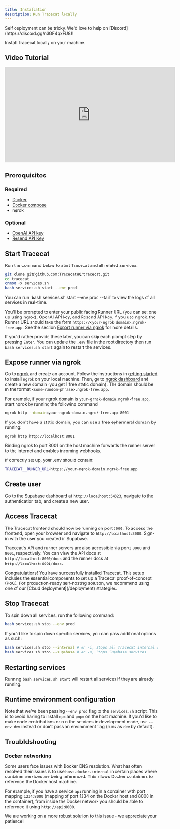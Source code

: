 ```yaml
---
title: Installation
description: Run Tracecat locally
---
```


<Note>
  Self deployment can be tricky. We'd love to help on
  [Discord](https://discord.gg/n3GF4qxFU8)!
</Note>

Install Tracecat locally on your machine.

## Video Tutorial

<iframe
  width="560"
  height="315"
  src="https://www.youtube.com/embed/BrZt3atHsxM?si=DVPcJE_au3bob9Y2"
  title="YouTube video player"
  frameborder="0"
  allow="accelerometer; autoplay; clipboard-write; encrypted-media; gyroscope; picture-in-picture; web-share"
  referrerpolicy="strict-origin-when-cross-origin"
  allowfullscreen
></iframe>

## Prerequisites

### Required

- [Docker](https://docs.docker.com/get-docker/)
- [Docker compose](https://docs.docker.com/compose/install/)
- [ngrok](https://ngrok.com/)

### Optional

- [OpenAI API key](https://platform.openai.com/signup)
- [Resend API Key](https://resend.com/docs/introduction)

## Start Tracecat

Run the command below to start Tracecat and all related services.

```bash
git clone git@github.com:TracecatHQ/tracecat.git
cd tracecat
chmod +x services.sh
bash services.sh start --env prod
```

<Note>
  You can run `bash services.sh start --env prod --tail` to view the logs of all
  services in real-time.
</Note>

You'll be prompted to enter your public facing Runner URL (you can set one up using ngrok), OpenAI API key, and Resend API key.
If you use ngrok, the Runner URL should take the form `https://<your-ngrok-domain>.ngrok-free.app`.
See the section [Export runner via ngrok](#expose-runner-via-ngrok) for more details.

If you'd rather provide these later, you can skip each prompt step by pressing `Enter`.
You can update the `.env` file in the root directory then run `bash services.sh start` again to restart the services.

## Expose runner via ngrok

Go to [ngrok](https://ngrok.com/) and create an account.
Follow the instructions in [getting started](https://dashboard.ngrok.com/get-started/setup) to install `ngrok` on your local machine.
Then, go to [ngrok dashboard](https://dashboard.ngrok.com/cloud-edge/domains) and create a new domain (you get 1 free static domain).
The domain should be in the format `<some-random-phrase>.ngrok-free.app`.

For example, if your ngrok domain is `your-grnok-domain.ngrok-free.app`, start ngrok by running the following command:

```bash
ngrok http --domain=your-ngrok-domain.ngrok-free.app 8001
```

If you don't have a static domain, you can use a free ephermeral domain by running:

```bash
ngrok http http://localhost:8001
```

<Note>
  Binding ngrok to port 8001 on the host machine forwards the runner server to
  the internet and enables incoming webhooks.
</Note>

If correctly set up, your .env should contain:

```bash
TRACECAT__RUNNER_URL=https://your-ngrok-domain.ngrok-free.app
```

## Create user

Go to the Supabase dashboard at `http://localhost:54323`, navigate to the authentication tab, and create a new user.

## Access Tracecat

The Tracecat frontend should now be running on port `3000`.
To access the frontend, open your browser and navigate to `http://localhost:3000`.
Sign-in with the user you created in Supabase.

Tracecat's API and runner servers are also accessible via ports `8000` and `8001`, respectively.
You can view the API docs at `http://localhost:8000/docs` and the runner docs at `http://localhost:8001/docs`.

<Check>
  Congratulations! You have successfully installed Tracecat. This setup includes
  the essential components to set up a Tracecat proof-of-concept (PoC). For
  production-ready self-hosting solution, we recommend using one of our [Cloud
  deployment](/deployment) strategies.
</Check>

## Stop Tracecat

To spin down all services, run the following command:

```bash
bash services.sh stop --env prod
```

If you'd like to spin down specific services, you can pass additional options as such:

```bash
bash services.sh stop --internal # or -i, Stops all Tracecat internal services
bash services.sh stop --supabase # or -s, Stops Supabase services
```

## Restarting services

Running `bash services.sh start` will restart all services if they are already running.

## Runtime environment configuration

Note that we've been passing `--env prod` flag to the `services.sh` script. This is to avoid having to install `npm` and `pnpm` on the host machine.
If you'd like to make code contributions or run the services in development mode, use `--env dev` instead or don't pass an environment flag (runs as `dev` by default).

## Troubldshooting

### Docker networking

Some users face issues with Docker DNS resolution. What has often resolved their issues is to use `host.docker.internal` in certain places where container services are being referenced.
This allows Docker containers to reference the Docker host machine.

For example, if you have a service `api` running in a container with port mapping `1234:8000` (mapping of port 1234 on the Docker host and 8000 in the container), from inside the Docker network you should be able to reference it using `http://api:8000`.

We are working on a more robust solution to this issue - we appreciate your patience!
